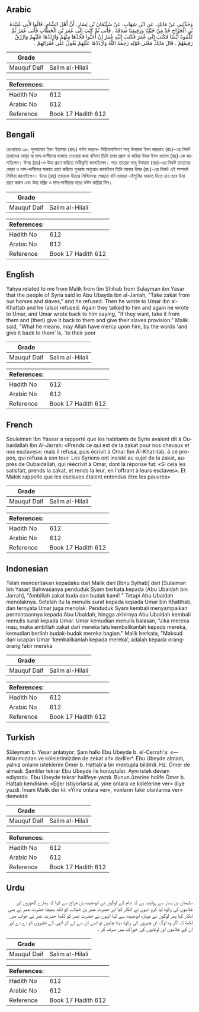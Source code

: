 ## Arabic


<div dir="rtl" lang="ar" style={{fontSize:'larger',backgroundColor:'#f8f9fa',padding:20}}>
وَحَدَّثَنِي عَنْ مَالِكٍ، عَنِ ابْنِ شِهَابٍ، عَنْ سُلَيْمَانَ بْنِ يَسَارٍ، أَنَّ أَهْلَ الشَّامِ، قَالُوا لأَبِي عُبَيْدَةَ بْنِ الْجَرَّاحِ خُذْ مِنْ خَيْلِنَا وَرَقِيقِنَا صَدَقَةً ‏.‏ فَأَبَى ثُمَّ كَتَبَ إِلَى عُمَرَ بْنِ الْخَطَّابِ فَأَبَى عُمَرُ ثُمَّ كَلَّمُوهُ أَيْضًا فَكَتَبَ إِلَى عُمَرَ فَكَتَبَ إِلَيْهِ عُمَرُ إِنْ أَحَبُّوا فَخُذْهَا مِنْهُمْ وَارْدُدْهَا عَلَيْهِمْ وَارْزُقْ رَقِيقَهُمْ ‏.‏ قَالَ مَالِكٌ مَعْنَى قَوْلِهِ رَحِمَهُ اللَّهُ وَارْدُدْهَا عَلَيْهِمْ يَقُولُ عَلَى فُقَرَائِهِمْ ‏.‏
</div>
<div style={{backgroundColor:'#f8f9fa',padding:20, marginBottom: 10}}><table> <thead> <tr> <th>Grade</th> <th></th> </tr> </thead> <tbody> <tr><td>Mauquf Daif</td><td>Salim al-Hilali</td></tr></tbody></table><table> <thead> <tr> <th>References:</th> <th></th> </tr> </thead> <tbody><tr><td>Hadith No</td><td>612</td></tr><tr><td>Arabic No</td><td>612</td></tr><tr><td>Reference</td><td>Book 17 Hadith 612</td></tr></tbody></table></div>

## Bengali


<div dir="ltr" lang="bn" style={{fontSize:'larger',backgroundColor:'#f8f9fa',padding:20}}>
রেওয়ায়ত ৩৮. সুলায়মান ইবন ইয়াসার (রহঃ) বর্ণনা করেন- সিরিয়াবাসিগণ আবূ উবায়দা ইবন জাররাহ (রাঃ)-এর নিকট তাহাদের ঘোড়া বা দাস-দাসীদের যাকাত নেওয়ার কথা বলিলে তিনি তাহা গ্রহণ না করিয়া উমর ইবন খাত্তাব (রাঃ)-কে জানাইলেন। উমর (রাঃ)-ও উহা গ্রহণ করিতে অস্বীকৃতি জানাইলেন। পরে তাহারা আবূ উবায়দা (রাঃ)-এর নিকট তাহাদের ঘোড়া ও দাস-দাসীদের যাকাত গ্রহণ করিতে পুনরায় অনুরোধ জানাইলে তিনি আবার উমর (রাঃ)-এর নিকট এই সম্পর্কে লিখিয়া জানাইলেন। উমর (রাঃ) তাহাকে উত্তরে লিখিলেনঃ স্বেচ্ছায় যদি তাহারা এইগুলির যাকাত দিতে চায় তবে উহা গ্রহণ করুন এবং উহা দরিদ্র ও দাস-দাসীদের মধ্যে বন্টন করিয়া দিন।
</div>
<div style={{backgroundColor:'#f8f9fa',padding:20, marginBottom: 10}}><table> <thead> <tr> <th>Grade</th> <th></th> </tr> </thead> <tbody> <tr><td>Mauquf Daif</td><td>Salim al-Hilali</td></tr></tbody></table><table> <thead> <tr> <th>References:</th> <th></th> </tr> </thead> <tbody><tr><td>Hadith No</td><td>612</td></tr><tr><td>Arabic No</td><td>612</td></tr><tr><td>Reference</td><td>Book 17 Hadith 612</td></tr></tbody></table></div>

## English


<div dir="ltr" lang="en" style={{fontSize:'larger',backgroundColor:'#f8f9fa',padding:20}}>
Yahya related to me from Malik from Ibn Shihab from Sulayman ibn Yasar that the people of Syria said to Abu Ubayda ibn al-Jarrah, "Take zakat from our horses and slaves," and he refused. Then he wrote to Umar ibn al-Khattab and he (also) refused. Again they talked to him and again he wrote to Umar, and Umar wrote back to him saying, "If they want, take it from them and (then) give it back to them and give their slaves provision." Malik said, "What he means, may Allah have mercy upon him, by the words 'and give it back to them' is, 'to their poor
</div>
<div style={{backgroundColor:'#f8f9fa',padding:20, marginBottom: 10}}><table> <thead> <tr> <th>Grade</th> <th></th> </tr> </thead> <tbody> <tr><td>Mauquf Daif</td><td>Salim al-Hilali</td></tr></tbody></table><table> <thead> <tr> <th>References:</th> <th></th> </tr> </thead> <tbody><tr><td>Hadith No</td><td>612</td></tr><tr><td>Arabic No</td><td>612</td></tr><tr><td>Reference</td><td>Book 17 Hadith 612</td></tr></tbody></table></div>

## French


<div dir="ltr" lang="fr" style={{fontSize:'larger',backgroundColor:'#f8f9fa',padding:20}}>
Souleiman Ibn Yassar a rapporté que les habitants de Syrie avaient dit à Oubaidallah Ibn Al-Jarrah: «Prends ce qui est de la zakat pour nos chevaux et nos esclaves»; mais il refusa, puis écrivit à Omar Ibn Al-Khat-tab, à ce propos, qui refusa à son tour. Les Syriens ont insisté au sujet de la zakat, auprès de Oubaidallah, qui réécrivit à Omar, dont la réponse fut: «Si cela les satisfait, prends la zakat, et rends la leur, en l'offrant à leurs esclaves». Et Malek rappelle que les esclaves étaient entendus être les pauvres»
</div>
<div style={{backgroundColor:'#f8f9fa',padding:20, marginBottom: 10}}><table> <thead> <tr> <th>Grade</th> <th></th> </tr> </thead> <tbody> <tr><td>Mauquf Daif</td><td>Salim al-Hilali</td></tr></tbody></table><table> <thead> <tr> <th>References:</th> <th></th> </tr> </thead> <tbody><tr><td>Hadith No</td><td>612</td></tr><tr><td>Arabic No</td><td>612</td></tr><tr><td>Reference</td><td>Book 17 Hadith 612</td></tr></tbody></table></div>

## Indonesian


<div dir="ltr" lang="id" style={{fontSize:'larger',backgroundColor:'#f8f9fa',padding:20}}>
Telah menceritakan kepadaku dari Malik dari [Ibnu Syihab] dari [Sulaiman bin Yasar] Bahwasanya penduduk Syam berkata kepada [Abu Ubaidah bin Jarrah], "Ambillah zakat kuda dan budak kami! " Tetapi Abu Ubaidah menolaknya. Setelah itu Ia menulis surat kepada kepada Umar bin Khatthab, dan ternyata Umar juga menolak. Penduduk Syam kembali menyampaikan permintaannya kepada Abu Ubaidah, hingga akhirnya Abu Ubaidah kembali menulis surat kepada Umar. Umar kemudian menulis balasan, "Jika mereka mau, maka ambillah zakat dari mereka lalu kembalikanlah kepada mereka, kemudian berilah budak-budak mereka bagian." Malik berkata, "Maksud dari ucapan Umar 'kembalikanlah kepada mereka', adalah kepada orang-orang fakir mereka
</div>
<div style={{backgroundColor:'#f8f9fa',padding:20, marginBottom: 10}}><table> <thead> <tr> <th>Grade</th> <th></th> </tr> </thead> <tbody> <tr><td>Mauquf Daif</td><td>Salim al-Hilali</td></tr></tbody></table><table> <thead> <tr> <th>References:</th> <th></th> </tr> </thead> <tbody><tr><td>Hadith No</td><td>612</td></tr><tr><td>Arabic No</td><td>612</td></tr><tr><td>Reference</td><td>Book 17 Hadith 612</td></tr></tbody></table></div>

## Turkish


<div dir="ltr" lang="tr" style={{fontSize:'larger',backgroundColor:'#f8f9fa',padding:20}}>
Süleyman b. Yesar anlatıyor: Şam halkı Ebu Ubeyde b. el-Cerrah'a: «— Atlarımızdan ve kölelerimizden de zekat al!» dedileı*. Ebu Ubeyde almadı, yalnız onların isteklerini Ömer b. Hattab'a bir mektupla bildirdi. Hz. Ömer de almadı. Şamlılar tekrar Ebu Ubeyde ile konuştular. Aynı istek devam ediyordu. Ebu Ubeyde tekrar halifeye yazdı. Bunun üzerine halife Ömer b. Hattab kendisine: «Eğer istiyorlarsa al, yine onlara ve kölelerine ver» diye yazdı. İmam Malik der ki: «Yine onlara ver», «onların fakir olanlarına ver» demektir
</div>
<div style={{backgroundColor:'#f8f9fa',padding:20, marginBottom: 10}}><table> <thead> <tr> <th>Grade</th> <th></th> </tr> </thead> <tbody> <tr><td>Mauquf Daif</td><td>Salim al-Hilali</td></tr></tbody></table><table> <thead> <tr> <th>References:</th> <th></th> </tr> </thead> <tbody><tr><td>Hadith No</td><td>612</td></tr><tr><td>Arabic No</td><td>612</td></tr><tr><td>Reference</td><td>Book 17 Hadith 612</td></tr></tbody></table></div>

## Urdu


<div dir="rtl" lang="ur" style={{fontSize:'larger',backgroundColor:'#f8f9fa',padding:20}}>
سلیمان بن یسار سے روایت ہے کہ شام کے لوگوں نے ابوعبیدہ بن جراح سے کہا کہ ہمارے گھوڑوں اور غلاموں کی زکوة لیا کرو انہوں نے انکار کیا اور حضرت عمر بن خطاب کو لکھ بھیجا حضرت عمر نے بھی انکار کیا پھر لوگوں نے دوبارہ ابوعبیدہ سے کہا انہوں نے حضرت عمر کو لکھا حضرت عمر نے جواب میں لکھا کہ اگر وہ لوگ ان چیزوں کی زکوة دینا چاہیں تو اسے ان سے لے کر انہی کے فقیروں کو دے دے اور ان کے غلاموں اور لونڈیوں کی خوراک میں صرف کر ۔
</div>
<div style={{backgroundColor:'#f8f9fa',padding:20, marginBottom: 10}}><table> <thead> <tr> <th>Grade</th> <th></th> </tr> </thead> <tbody> <tr><td>Mauquf Daif</td><td>Salim al-Hilali</td></tr></tbody></table><table> <thead> <tr> <th>References:</th> <th></th> </tr> </thead> <tbody><tr><td>Hadith No</td><td>612</td></tr><tr><td>Arabic No</td><td>612</td></tr><tr><td>Reference</td><td>Book 17 Hadith 612</td></tr></tbody></table></div>